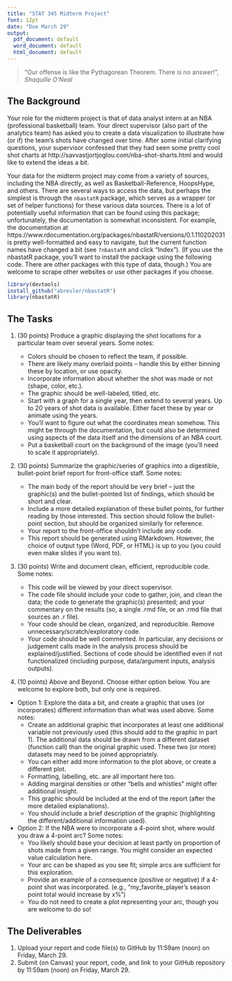 ---
title: "STAT 345 Midterm Project"
font: 12pt
date: "Due March 29"
output:
  pdf_document: default
  word_document: default
  html_document: default
---

> "Our offense is like the Pythagorean Theorem. There is no answer!", _Shaquille O'Neal_

## The Background

Your role for the midterm project is that of data analyst intern at an NBA (professional basketball) team. Your direct supervisor (also part of the analytics team) has asked you to create a data visualization to illustrate how (or if) the team's shots have changed over time. After some initial clarifying questions, your supervisor confessed that they had seen some pretty cool shot charts at http://savvastjortjoglou.com/nba-shot-sharts.html and would like to extend the ideas a bit. 

Your data for the midterm project may come from a variety of sources, including the NBA directly, as well as Basketball-Reference, HoopsHype, and others. There are several ways to access the data, but perhaps the simplest is through the `nbastatR` package, which serves as a wrapper (or set of helper functions) for these various data sources. There is a lot of potentially useful information that can be found using this package; unfortunately, the documentation is somewhat inconsistent. For example, the documentation at https://www.rdocumentation.org/packages/nbastatR/versions/0.1.110202031 is pretty well-formatted and easy to navigate, but the current function names have changed a bit (see `?nbastatR` and click "Index"). (If you use the nbastatR package, you'll want to install the package using the following code. There are other packages with this type of data, though.) You are welcome to scrape other websites or use other packages if you choose.

```{r}
library(devtools)
install_github("abresler/nbastatR")
library(nbastatR)
```

## The Tasks

1. (30 points) Produce a graphic displaying the shot locations for a particular team over several years. Some notes:

   - Colors should be chosen to reflect the team, if possible.
   - There are likely many overlaid points -- handle this by either binning these by location, or use opacity.
   - Incorporate information about whether the shot was made or not (shape, color, etc.).
   - The graphic should be well-labeled, titled, etc.
   - Start with a graph for a single year, then extend to several years. Up to 20 years of shot data is available. Either facet these by year or animate using the years.
   - You'll want to figure out what the coordinates mean somehow. This might be through the documentation, but could also be determined using aspects of the data itself and the dimensions of an NBA court.
    - Put a basketball court on the background of the image (you'll need to scale it appropriately).
    
   
2. (30 points) Summarize the graphic/series of graphics into a digestible, bullet-point brief report for front-office staff. Some notes:

   - The main body of the report should be very brief -- just the graphic(s) and the bullet-pointed list of findings, which should be short and clear.
   - Include a more detailed explanation of these bullet points, for further reading by those interested. This section should follow the bullet-point section, but should be organized similarly for reference. 
   - Your report to the front-office shouldn't include any code.
   - This report should be generated using RMarkdown. However, the choice of output type (Word, PDF, or HTML) is up to you (you could even make slides if you want to). 
   
3. (30 points) Write and document clean, efficient, reproducible code. Some notes:

   - This code will be viewed by your direct supervisor.
   - The code file should include your code to gather, join, and clean the data; the code to generate the graphic(s) presented; and your commentary on the results (so, a single .rmd file, or an .rmd file that sources an .r file).
   - Your code should be clean, organized, and reproducible. Remove unnecessary/scratch/exploratory code.
   - Your code should be well commented. In particular, any decisions or judgement calls made in the analysis process should be explained/justified. Sections of code should be identified even if not functionalized (including purpose, data/argument inputs, analysis outputs).
   
4. (10 points) Above and Beyond. Choose either option below. You are welcome to explore both, but only one is required. 

  - Option 1: Explore the data a bit, and create a graphic that uses (or incorporates) different information than what was used above. Some notes:
    - Create an additional graphic that incorporates at least one additional variable not previously used (this should add to the graphic in part 1). The additional data should be drawn from a different dataset (function call) than the original graphic used. These two (or more) datasets may need to be joined appropriately.
    - You can either add more information to the plot above, or create a different plot. 
     - Formatting, labelling, etc. are all important here too.
    - Adding marginal densities or other "bells and whistles" might offer additional insight.
    - This graphic should be included at the end of the report (after the more detailed explanations). 
     - You should include a brief description of the graphic (highlighting the different/additional information used).
  - Option 2: If the NBA were to incorporate a 4-point shot, where would you draw a 4-point arc? Some notes:
    - You likely should base your decision at least partly on proportion of shots made from a given range. You might consider an expected value calculation here.
    - Your arc can be shaped as you see fit; simple arcs are sufficient for this exploration.
    - Provide an example of a consequence (positive or negative) if a 4-point shot was incorporated. (e.g., "my_favorite_player's season point total would increase by x%")
    - You do not need to create a plot representing your arc, though you are welcome to do so!

  
## The Deliverables

1. Upload your report and code file(s) to GitHub by 11:59am (noon) on Friday, March 29.
2. Submit (on Canvas) your report, code, and link to your GitHub repository by 11:59am (noon) on Friday, March 29.
  
  
  
  


